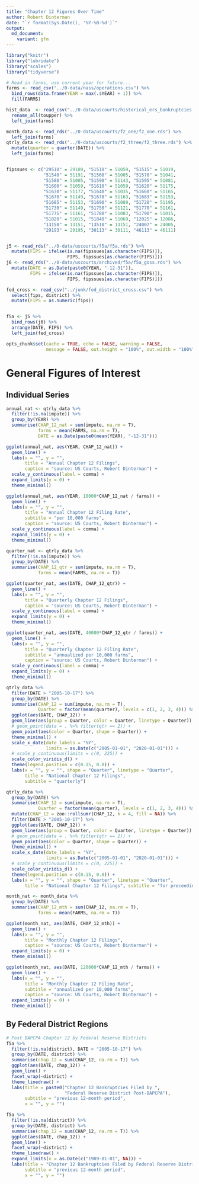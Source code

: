 ```yaml
---
title: "Chapter 12 Figures Over Time"
author: Robert Dinterman
date: "`r format(Sys.Date(), '%Y-%B-%d')`"
output:
  md_document:
    variant: gfm
---
```


```r
library("knitr")
library("lubridate")
library("scales")
library("tidyverse")

# Read in farms, use current year for future...
farms <- read_csv("../0-data/nass/operations.csv") %>% 
  bind_rows(data.frame(YEAR = max(.$YEAR) + 1)) %>% 
  fill(FARMS)

hist_data  <- read_csv("../0-data/uscourts/historical_ers_bankruptcies.csv") %>% 
  rename_all(toupper) %>% 
  left_join(farms)

month_data <- read_rds("../0-data/uscourts/f2_one/f2_one.rds") %>% 
  left_join(farms)
qtrly_data <- read_rds("../0-data/uscourts/f2_three/f2_three.rds") %>% 
  mutate(quarter = quarter(DATE)) %>% 
  left_join(farms)


fipssues <- c("29510" = 29189, "51510" = 51059, "51515" = 51019,
              "51540" = 51191, "51560" = 51005, "51570" = 51041,
              "51580" = 51005, "51590" = 51143, "51595" = 51081,
              "51600" = 51059, "51610" = 51059, "51620" = 51175,
              "51630" = 51177, "51640" = 51035, "51660" = 51165,
              "51670" = 51149, "51678" = 51163, "51683" = 51153,
              "51685" = 51153, "51690" = 51089, "51720" = 51195,
              "51730" = 51149, "51750" = 51121, "51770" = 51161,
              "51775" = 51161, "51780" = 51083, "51790" = 51015,
              "51820" = 51015, "51840" = 51069, "12025" = 12086,
              "13150" = 13151, "13510" = 13151, "24007" = 24005,
              "29193" = 29195, "30113" = 30111, "46113" = 46111)


j5 <- read_rds("../0-data/uscourts/f5a/f5a.rds") %>% 
  mutate(FIPS = ifelse(is.na(fipssues[as.character(FIPS)]),
                       FIPS, fipssues[as.character(FIPS)])) 
j6 <- read_rds("../0-data/uscourts/archived/f5a/f5a_goss.rds") %>% 
  mutate(DATE = as.Date(paste0(YEAR, "-12-31")),
         FIPS = ifelse(is.na(fipssues[as.character(FIPS)]),
                       FIPS, fipssues[as.character(FIPS)]))

fed_cross <- read_csv("../junk/fed_district_cross.csv") %>% 
  select(fips, district) %>% 
  mutate(FIPS = as.numeric(fips))


f5a <- j5 %>% 
  bind_rows(j6) %>% 
  arrange(DATE, FIPS) %>% 
  left_join(fed_cross)
```

```r
opts_chunk$set(cache = TRUE, echo = FALSE, warning = FALSE,
               message = FALSE, out.height = "100%", out.width = "100%")
```

# General Figures of Interest

## Individual Series

```r
annual_nat <- qtrly_data %>% 
  filter(!is.na(impute)) %>% 
  group_by(YEAR) %>% 
  summarise(CHAP_12_nat = sum(impute, na.rm = T),
            farms = mean(FARMS, na.rm = T),
            DATE = as.Date(paste0(mean(YEAR), "-12-31")))

ggplot(annual_nat, aes(YEAR, CHAP_12_nat)) +
  geom_line() +
  labs(x = "", y = "",
       title = "Annual Chapter 12 Filings",
       caption = "source: US Courts, Robert Dinterman") +
  scale_y_continuous(label = comma) +
  expand_limits(y = 0) +
  theme_minimal()

ggplot(annual_nat, aes(YEAR, 10000*CHAP_12_nat / farms)) +
  geom_line() +
  labs(x = "", y = "",
       title = "Annual Chapter 12 Filing Rate",
       subtitle = "per 10,000 farms",
       caption = "source: US Courts, Robert Dinterman") +
  scale_y_continuous(label = comma) +
  expand_limits(y = 0) +
  theme_minimal()

```

```r
quarter_nat <- qtrly_data %>% 
  filter(!is.na(impute)) %>% 
  group_by(DATE) %>% 
  summarise(CHAP_12_qtr = sum(impute, na.rm = T),
            farms = mean(FARMS, na.rm = T))

ggplot(quarter_nat, aes(DATE, CHAP_12_qtr)) +
  geom_line() +
  labs(x = "", y = "",
       title = "Quarterly Chapter 12 Filings",
       caption = "source: US Courts, Robert Dinterman") +
  scale_y_continuous(label = comma) +
  expand_limits(y = 0) +
  theme_minimal()

ggplot(quarter_nat, aes(DATE, 40000*CHAP_12_qtr / farms)) +
  geom_line() +
  labs(x = "", y = "",
       title = "Quarterly Chapter 12 Filing Rate",
       subtitle = "annualized per 10,000 farms",
       caption = "source: US Courts, Robert Dinterman") +
  scale_y_continuous(label = comma) +
  expand_limits(y = 0) +
  theme_minimal()
```

```r
qtrly_data %>% 
  filter(DATE > "2005-10-17") %>% 
  group_by(DATE) %>% 
  summarise(CHAP_12 = sum(impute, na.rm = T),
            Quarter = factor(mean(quarter), levels = c(1, 2, 3, 4))) %>% 
  ggplot(aes(DATE, CHAP_12)) +
  geom_line(aes(group = Quarter, color = Quarter, linetype = Quarter)) +
  # geom_point(data = . %>% filter(qtr == 2)) +
  geom_point(aes(color = Quarter, shape = Quarter)) +
  theme_minimal() +
  scale_x_date(date_labels = "%Y",
               limits = as.Date(c("2005-01-01", "2020-01-01"))) +
  # scale_y_continuous(limits = c(0, 225)) +
  scale_color_viridis_d() +
  theme(legend.position = c(0.15, 0.8)) + 
  labs(x = "", y = "", shape = "Quarter", linetype = "Quarter",
       title = "National Chapter 12 Filings",
       subtitle = "quarterly")
```

```r
qtrly_data %>% 
  group_by(DATE) %>% 
  summarise(CHAP_12 = sum(impute, na.rm = T),
            Quarter = factor(mean(quarter), levels = c(1, 2, 3, 4))) %>% 
  mutate(CHAP_12 = zoo::rollsumr(CHAP_12, k = 4, fill = NA)) %>% 
  filter(DATE > "2005-10-17") %>% 
  ggplot(aes(DATE, CHAP_12)) +
  geom_line(aes(group = Quarter, color = Quarter, linetype = Quarter)) +
  # geom_point(data = . %>% filter(qtr == 2)) +
  geom_point(aes(color = Quarter, shape = Quarter)) +
  theme_minimal() +
  scale_x_date(date_labels = "%Y",
               limits = as.Date(c("2005-01-01", "2020-01-01"))) +
  # scale_y_continuous(limits = c(0, 225)) +
  scale_color_viridis_d() +
  theme(legend.position = c(0.15, 0.8)) + 
  labs(x = "", y = "", shape = "Quarter", linetype = "Quarter",
       title = "National Chapter 12 Filings", subtitle = "for preceeding 12 months")
```

```r
month_nat <- month_data %>% 
  group_by(DATE) %>% 
  summarise(CHAP_12_mth = sum(CHAP_12, na.rm = T),
            farms = mean(FARMS, na.rm = T))

ggplot(month_nat, aes(DATE, CHAP_12_mth)) +
  geom_line() +
  labs(x = "", y = "",
       title = "Monthly Chapter 12 Filings",
       caption = "source: US Courts, Robert Dinterman") +
  expand_limits(y = 0) +
  theme_minimal()

ggplot(month_nat, aes(DATE, 120000*CHAP_12_mth / farms)) +
  geom_line() +
  labs(x = "", y = "",
       title = "Monthly Chapter 12 Filing Rate",
       subtitle = "annualized per 10,000 farms",
       caption = "source: US Courts, Robert Dinterman") +
  expand_limits(y = 0) +
  theme_minimal()
```

## By Federal District Regions

```r

# Post BAPCPA Chapter 12 by Federal Reserve Districts
f5a %>% 
  filter(!is.na(district), DATE > "2005-10-17") %>%
  group_by(DATE, district) %>% 
  summarise(chap_12 = sum(CHAP_12, na.rm = T)) %>% 
  ggplot(aes(DATE, chap_12)) +
  geom_line() +
  facet_wrap(~district) +
  theme_linedraw() +
  labs(title = paste0("Chapter 12 Bankruptcies Filed by ",
                      "Federal Reserve District Post-BAPCPA"),
       subtitle = "previous 12-month period",
       x = "", y = "")
```

```r
f5a %>% 
  filter(!is.na(district)) %>%
  group_by(DATE, district) %>% 
  summarise(chap_12 = sum(CHAP_12, na.rm = T)) %>% 
  ggplot(aes(DATE, chap_12)) +
  geom_line() +
  facet_wrap(~district) +
  theme_linedraw() +
  expand_limits(x = as.Date(c("1989-01-01", NA))) +
  labs(title = "Chapter 12 Bankruptcies Filed by Federal Reserve District",
       subtitle = "previous 12-month period",
       x = "", y = "")
```


<!-- ## Combined Series -->

<!-- ```{r national-annual-quarterly} -->
<!-- annual_qtr <- quarter_nat %>%  -->
<!--   left_join(annual_nat) %>%  -->
<!--   mutate(year = year(DATE)) %>%  -->
<!--   fill(CHAP_12_nat, .direction = "up") -->

<!-- ``` -->









